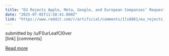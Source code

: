 ```yaml
---
title: "EU Rejects Apple, Meta, Google, and European Companies’ Request for AI Act Delay"
date: "2025-07-05T11:58:41.000Z"
link: "https://www.reddit.com/r/artificial/comments/1ls8861/eu_rejects_apple_meta_google_and_european/"
---
```


submitted by    /u/F0urLeafCl0ver  
 [link]   [comments]

[Read more](https://www.reddit.com/r/artificial/comments/1ls8861/eu_rejects_apple_meta_google_and_european/)

